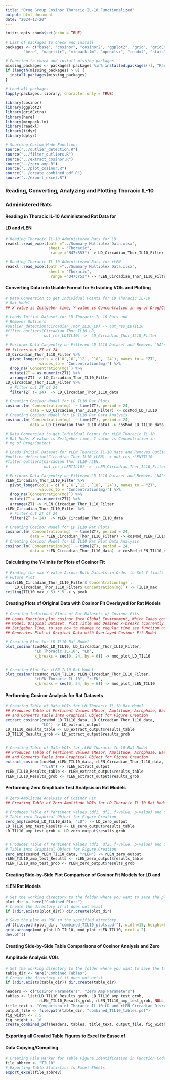```yaml
---
title: "Drug Group Cosinor Thoracic IL-10 Functionalized"
output: html_document
date: "2024-12-20"
---
```


```r
knitr::opts_chunk$set(echo = TRUE)

# List of packages to check and install
packages <- c("base", "cosinor", "cosinor2", "ggplot2", "grid", "gridExtra",
        "here", "magrittr", "minpack.lm", "openxlsx", "readxl", "stats", "tidyr", "dplyr")

# Function to check and install missing packages
missing_packages <- packages[!packages %in% installed.packages()[, "Package"]]
if (length(missing_packages) > 0) {
  install.packages(missing_packages)
}

# Load all packages
lapply(packages, library, character.only = TRUE)

library(cosinor)
library(ggplot2)
library(gridExtra)
library(here)
library(minpack.lm)
library(readxl)
library(tidyr)
library(dplyr)
```


```r
# Sourcing Custom-Made Functions
source("../outlier_detection.R")
source("../filter_outliers.R")
source("../extract_cosinor.R")
source("../zero_amp.R")
source("../plot_cosinor.R")
source("../create_combined_pdf.R")
source("../export_excel.R")
```


### Reading, Converting, Analyzing and Plotting Thoracic IL-10 
### Administered Rats 
#### Reading in Thoracic IL-10 Administered Rat Data for 
#### LD and rLEN
```r
# Reading Thoracic IL-10 Administered Rats for LD
readxl::read_excel(path ="../Summary Multiplex Data.xlsx",
                   sheet = "Thoracic",
                    range ="N47:R53") -> LD_Circadian_Thor_IL10_Filter

# Reading Thoracic IL-10 Administered Rats for rLEN
readxl::read_excel(path ="../Summary Multiplex Data.xlsx",
                   sheet = "Thoracic",
                    range ="U47:Y53") -> rLEN_Circadian_Thor_IL10_Filter
```


#### Converting Data into Usable Format for Extracting VOIs and Plotting
```r
# Data Conversion to get Individual Points for LD Thoracic IL-10 
# Rat Model
## X value is Zeitgeber time, Y value is Concentration in mg of Drug/Content

# Loads Initial Dataset for LD Thoracic IL-10 Rats and 
# Removes Outliers
#outlier_detection(Circadian_Thor_IL10_LD) -> out_res_LDTIL10
#filter_outliers(Circadian_Thor_IL10_LD, 
#                out_res_LDTIL10) ->  LD_Circadian_Thor_IL10_Filter

# Performs Data Carpentry on Filtered LD IL10 Dataset and Removes 'NA's,
## filters out ZT of 24
LD_Circadian_Thor_IL10_Filter %>%
  pivot_longer(cols = c(`0`,`6`,`12`, `18`, `24`), names_to = "ZT", 
               values_to = "Concentration(mg)") %>%
  drop_na(`Concentration(mg)`) %>%
  mutate(ZT = as.numeric(ZT)) %>%
  arrange(ZT) -> LD_Circadian_Thor_IL10_Filter
LD_Circadian_Thor_IL10_Filter %>%
  # Filter out ZT of 24
  filter(ZT != 24)  -> LD_Circadian_Thor_IL10_data

# Creating Cosinor Model for LD IL10 Rat Plots
cosinor.lm(`Concentration(mg)` ~ time(ZT), period = 24,
           data = LD_Circadian_Thor_IL10_Filter) -> cosMod_LD_TIL10
# Creating Cosinor Model for LD IL10 Rat Data Analysis
cosinor.lm(`Concentration(mg)` ~ time(ZT), period = 24,
           data = LD_Circadian_Thor_IL10_data) -> cosMod_LD_TIL10_data
```

```r
# Data Conversion to get Individual Points for rLEN Thoracic IL-10 
# Rat Model X value is Zeitgeber time, Y value is Concentration in 
# mg of Drug/Content

# Loads Initial Dataset for rLEN Thoracic IL-10 Rats and Removes Outliers
#outlier_detection(Circadian_Thor_IL10_rLEN) -> out_res_rLENTIL10
#filter_outliers(Circadian_Thor_IL10_rLEN, 
#                out_res_rLENTIL10) ->  rLEN_Circadian_Thor_IL10_Filter

# Performs Data Carpentry on Filtered LD IL10 Dataset and Removes 'NA's
rLEN_Circadian_Thor_IL10_Filter %>%
  pivot_longer(cols = c(`0`,`6`,`12`, `18`, `24`), names_to = "ZT", 
               values_to = "Concentration(mg)") %>%
  drop_na(`Concentration(mg)`) %>%
  mutate(ZT = as.numeric(ZT)) %>%
  arrange(ZT) -> rLEN_Circadian_Thor_IL10_Filter
rLEN_Circadian_Thor_IL10_Filter %>%
  # Filter out ZT of 24
  filter(ZT != 24)  -> rLEN_Circadian_Thor_IL10_data

# Creating Cosinor Model for LD IL10 Rat Plots
cosinor.lm(`Concentration(mg)` ~ time(ZT), period = 24,
           data = rLEN_Circadian_Thor_IL10_Filter) -> cosMod_rLEN_TIL10
# Creating Cosinor Model for LD IL10 Rat Plot Data Analysis
cosinor.lm(`Concentration(mg)` ~ time(ZT), period = 24,
           data = rLEN_Circadian_Thor_IL10_data) -> cosMod_rLEN_TIL10_data
```


#### Calculating the Y-limits for Plots of Cosinor Fit
```r
# Finding the max Y-value Across Both Datsets in Order to Set Y-limits of 
# Future Plot
max(rLEN_Circadian_Thor_IL10_Filter$`Concentration(mg)`, 
    LD_Circadian_Thor_IL10_Filter$`Concentration(mg)`) -> TIL10_max
ceiling(TIL10_max / 5) * 5 -> y_peak
```


#### Creating Plots of Original Data with Cosinor Fit Overlayed for Rat Models
```r
# Creating Individual Plots of Rat Datasets w/ Cosinor Fits
## Loads Function plot_cosinor Into Global Environment, Which Takes cosMod 
## Model, Original Dataset, Plot Title and Desired x-breaks (currently set for
## Zetigeber Time, to see how to change to regular time see function notes) and
## Generates Plot of Original Data with Overlayed Cosinor Fit Model

# Creating Plot for LD IL10 Rat Model
plot_cosinor(cosMod_LD_TIL10, LD_Circadian_Thor_IL10_Filter, 
             "LD Thoracic IL-10", "LD",
             x_breaks = seq(0, 24, by = 6)) -> mod_plot_LD_TIL10


# Creating Plot for rLEN IL10 Rat Model
plot_cosinor(cosMod_rLEN_TIL10, rLEN_Circadian_Thor_IL10_Filter, 
             "rLEN Thoracic IL-10", "rLEN",
             x_breaks = seq(0, 24, by = 6)) -> mod_plot_rLEN_TIL10
```


#### Performing Cosinor Analysis for Rat Datasets
```r
# Creating Table of Data VOIs for LD Thoracic IL-10 Rat Model
## Produces Table of Pertinent Values (Mesor, Amplitude, Acrophase, Bathyphase)
## and Converts Table into Graphical Object for Figure Creation
extract_cosinor(cosMod_LD_TIL10_data, LD_Circadian_Thor_IL10_data,
                "LD") -> LD_extract_output
LD_TIL10_Results_table <- LD_extract_output$results_table
LD_TIL10_Results_grob <- LD_extract_output$results_grob


# Creating Table of Data VOIs for rLEN Thoracic IL-10 Rat Model
## Produces Table of Pertinent Values (Mesor, Amplitude, Acrophase, Bathyphase)
## and Converts Table into Graphical Object for Figure Creation
extract_cosinor(cosMod_rLEN_TIL10_data, rLEN_Circadian_Thor_IL10_data,
                "rLEN") -> rLEN_extract_output
rLEN_TIL10_Results_table <- rLEN_extract_output$results_table
rLEN_TIL10_Results_grob <- rLEN_extract_output$results_grob
```


#### Performing Zero Amplitude Test Analysis on Rat Models
```r
# Zero-Amplitude Analysis of Cosinor Fit
## Creating Table of Zero Amplitude VOIs for LD Thoracic IL-10 Rat Model

# Produces Table of Pertinent Values (df1, df2, f-value, p-value) and Converts 
# Table into Graphical Object for Figure Creation
zero_amp(cosMod_LD_TIL10_data, "LD") -> LD_zero_output
LD_TIL10_amp_test_Results <- LD_zero_output$results_table
LD_TIL10_amp_test_grob <- LD_zero_output$results_grob


# Produces Table of Pertinent Values (df1, df2, f-value, p-value) and Converts 
# Table into Graphical Object for Figure Creation
zero_amp(cosMod_rLEN_TIL10_data, "rLEN") -> rLEN_zero_output
rLEN_TIL10_amp_test_Results <- rLEN_zero_output$results_table
rLEN_TIL10_amp_test_grob <- rLEN_zero_output$results_grob
```


#### Creating Side-by-Side Plot Comparison of Cosinor Fit Models for LD and 
#### rLEN Rat Models
```r
# Set the working directory to the folder where you want to save the plot
plot_dir <- here("Combined Plots")
# Create the directory if it does not exist
if (!dir.exists(plot_dir)) dir.create(plot_dir)  

# Save the plot as PDF in the specified directory
pdf(file.path(plot_dir, "combined_TIL10_plots.pdf"), width=15, height=6)
grid.arrange(mod_plot_LD_TIL10, mod_plot_rLEN_TIL10, ncol = 2)
dev.off()
```


#### Creating Side-by-Side Table Comparisons of Cosinor Analysis and Zero
#### Amplitude Analysis VOIs
```r
# Set the working directory to the folder where you want to save the tables
table_dir <- here("Combined Tables")
# Create the directory if it does not exist
if (!dir.exists(table_dir)) dir.create(table_dir)  

headers <- c("Cosinor Parameters", "Zero Amp Parameters")
tables <- list(LD_TIL10_Results_grob, LD_TIL10_amp_test_grob, 
               rLEN_TIL10_Results_grob, rLEN_TIL10_amp_test_grob, NULL, NULL)
title_text <- "Comparison of Thoracic IL-10 LD and rLEN Circadian Disruption Values"
output_file <- file.path(table_dir, "combined_TIL10_tables.pdf")
fig_width <- 7.5
fig_height <- 10
create_combined_pdf(headers, tables, title_text, output_file, fig_width, fig_height)
```


#### Exporting all Created Table Figures to Excel for Easse of
#### Data Copying/Compiling
```r
# Creating File Marker for Table Figure Identification in Function Code
file_abbrev <- "TIL10"
# Exporting Table Statistics to Excel Sheets
export_excel(file_abbrev)
```